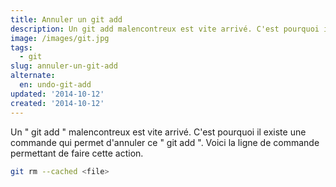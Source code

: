 ```yaml
---
title: Annuler un git add
description: Un git add malencontreux est vite arrivé. C'est pourquoi il existe une commande qui permet d'annuler ce git add. Voici la ligne de commande permettant de faire cette action.
image: /images/git.jpg
tags:
  - git
slug: annuler-un-git-add
alternate:
  en: undo-git-add
updated: '2014-10-12'
created: '2014-10-12'
---
```


Un " git add " malencontreux est vite arrivé. C'est pourquoi il existe une commande qui permet d'annuler ce " git add ". Voici la ligne de commande permettant de faire cette action.

```bash
git rm --cached <file>
```
